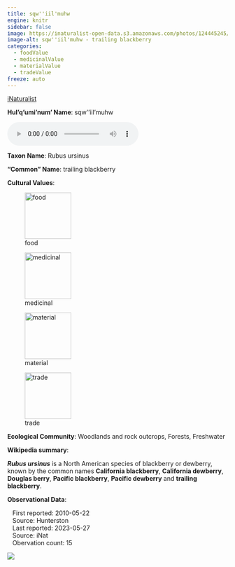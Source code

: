 ```yaml
---
title: sqw''iil'muhw
engine: knitr
sidebar: false
image: https://inaturalist-open-data.s3.amazonaws.com/photos/124445245/medium.jpg
image-alt: sqw''iil'muhw - trailing blackberry
categories:
  - foodValue
  - medicinalValue
  - materialValue
  - tradeValue
freeze: auto
---
```


<div role="img" class="imerss-photo" style="background-image: url(https://inaturalist-open-data.s3.amazonaws.com/photos/124445245/medium.jpg)" 
 alt="sqw''iil'muhw - trailing blackberry">
 <a href="https://www.inaturalist.org/taxa/53445" target="_blank" class="taxonDisplay-iNat-extern">iNaturalist<span class="external-link"></span></a>
</div>

**Hul'q'umi'num' Name**: sqw''iil'muhw

<audio controls>
  <source src="../../NA" type="audio/mpeg">
</audio>

**Taxon Name**: Rubus ursinus

**"Common" Name**: trailing blackberry

**Cultural Values**:

:::{layout-nrow=1}
![food](/files/food.svg){width=106px}

![medicinal](/files/medicinal.svg){width=106px}

![material](/files/material.svg){width=106px}

![trade](/files/trade.svg){width=106px}
:::

**Ecological Community**: Woodlands and rock outcrops, Forests, Freshwater

**Wikipedia summary**:
<p class="mw-empty-elt">
</p>

<p><i><b>Rubus ursinus</b></i> is a North American species of blackberry or dewberry, known by the common names <b>California blackberry</b>, <b>California dewberry</b>, <b>Douglas berry</b>, <b>Pacific blackberry</b>, <b>Pacific dewberry</b> and <b>trailing blackberry</b>.

**Observational Data**:

|    First reported: 2010-05-22

|    Source: Hunterston

|    Last reported: 2023-05-27

|    Source: iNat

|    Obervation count: 15

![](community_dist.png)
